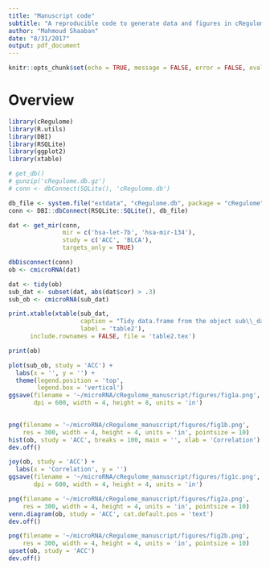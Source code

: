 ```yaml
---
title: "Manuscript code"
subtitle: "A reproducible code to generate data and figures in cRegulome manuscript"
author: "Mahmoud Shaaban"
date: "8/31/2017"
output: pdf_document
---
```


```r
knitr::opts_chunk$set(echo = TRUE, message = FALSE, error = FALSE, eval = FALSE)
```

# Overview

```r
library(cRegulome)
library(R.utils)
library(DBI)
library(RSQLite)
library(ggplot2)
library(xtable)
```

```r
# get_db()
# gunzip('cRegulome.db.gz')
# conn <- dbConnect(SQLite(), 'cRegulome.db')
```

```r
db_file <- system.file("extdata", "cRegulome.db", package = "cRegulome")
conn <- DBI::dbConnect(RSQLite::SQLite(), db_file)
```

```r
dat <- get_mir(conn,
               mir = c('hsa-let-7b', 'hsa-mir-134'),
               study = c('ACC', 'BLCA'),
               targets_only = TRUE)

dbDisconnect(conn)
ob <- cmicroRNA(dat)
```

```r
dat <- tidy(ob)
sub_dat <- subset(dat, abs(dat$cor) > .3)
sub_ob <- cmicroRNA(sub_dat)
```

```r
print.xtable(xtable(sub_dat,
                    caption = "Tidy data.frame from the object sub\\_dat.",
                    label = 'table2'),
      include.rownames = FALSE, file = 'table2.tex')
```

```r
print(ob)
```

```r
plot(sub_ob, study = 'ACC') +
  labs(x = '', y = '') +
  theme(legend.position = 'top',
        legend.box = 'vertical')
ggsave(filename = '~/microRNA/cRegulome_manuscript/figures/fig1a.png',
       dpi = 600, width = 4, height = 8, units = 'in')
  
```

```r
png(filename = '~/microRNA/cRegulome_manuscript/figures/fig1b.png',
    res = 300, width = 4, height = 4, units = 'in', pointsize = 10)
hist(ob, study = 'ACC', breaks = 100, main = '', xlab = 'Correlation')
dev.off()
```

```r
joy(ob, study = 'ACC') +
  labs(x = 'Correlation', y = '')
ggsave(filename = '~/microRNA/cRegulome_manuscript/figures/fig1c.png',
       dpi = 600, width = 4, height = 4, units = 'in')  
```

```r
png(filename = '~/microRNA/cRegulome_manuscript/figures/fig2a.png',
    res = 300, width = 4, height = 4, units = 'in', pointsize = 10)
venn.diagram(ob, study = 'ACC', cat.default.pos = 'text')
dev.off()
```

```r
png(filename = '~/microRNA/cRegulome_manuscript/figures/fig2b.png',
    res = 300, width = 4, height = 4, units = 'in', pointsize = 10)
upset(ob, study = 'ACC')
dev.off()
```

